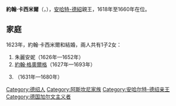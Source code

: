 {{Multiple issues|
{{Expand language|1=en|time=2021-02-14T00:08:37+00:00}}
{{Unreferenced|time=2021-02-14T00:08:37+00:00}}
}}
{{Infobox noble
| name        = 約翰·卡西米爾
| image       = Johann Kasimir Fürst Anhalt-Dessau.jpg
| succession  = 安哈特-德紹親王
| reign       = 1618年 — 1660年
| predecessor = [[約翰·格奧爾格一世_(安哈特-德紹)|約翰·格奧爾格一世]]
| successor   = [[約翰·格奧爾格二世_(安哈特-德紹)|約翰·格奧爾格二世]]
| birth_date  = {{birth_date|1596|12|17|df=yes}}
| birth_place = [[德紹|德紹]]
| death_date  = {{death date and age|1660|9|15|1596|12|17|df=yes}}
| death_place = 德紹
| noble family= [[阿斯坎尼家族|阿斯坎尼家族]]
| father      = [[約翰·格奧爾格一世_(安哈特-德紹)|約翰·格奧爾格一世]]
| mother      = [[普法爾茨-錫門的多蘿西亞|普法爾茨-錫門的多蘿西亞]]
}}
'''約翰·卡西米爾'''（{{lang-de|Johann Kasimir}}，{{bd|1596年|12月17日|1660年|9月15日}}），[[安哈特-德紹|安哈特-德紹]]親王，1618年至1660年在位。

== 家庭 ==
1623年，約翰·卡西米爾和{{le|黑森-卡塞爾的阿格尼絲|Agnes of Hesse-Kassel}}結婚，兩人共有1子2女：
# 朱麗安妮（1626年—1652年）
# [[約翰·格奧爾格二世_(安哈特-德紹)|約翰·格奧爾格]]（1627年—1693年）
# {{le|安哈特-德紹的路易絲 (1631-1680)|Louise of Anhalt-Dessau|路易絲}}（1631年—1680年）

[[Category:德绍人|Category:德绍人]]
[[Category:阿斯坎尼家族|Category:阿斯坎尼家族]]
[[Category:安哈尔特-德绍亲王|Category:安哈尔特-德绍亲王]]
[[Category:德国加尔文主义者|Category:德国加尔文主义者]]